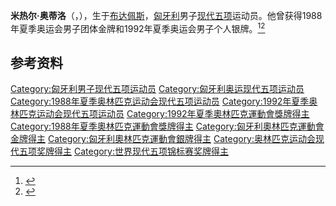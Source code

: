 {{NoteTA|G1=Sports}}
{{eastern name order|[[匈牙利语|匈牙利语]]}}

'''米热尔·奥蒂洛'''（{{lang-hu|Mizsér Attila}}，{{bd|1961年|4月28日|}}），生于[[布达佩斯|布达佩斯]]，[[匈牙利|匈牙利]]男子[[现代五项|现代五项]]运动员。他曾获得1988年夏季奥运会男子团体金牌和1992年夏季奥运会男子个人银牌。<ref>{{Cite web|title=Attila MIZSÉR|url=https://www.olympic.org/attila-mizser|accessdate=2021-03-16|date=2021-03-14|work=International Olympic Committee|language=en|archive-date=2017-03-27|archive-url=https://web.archive.org/web/20170327145759/https://www.olympic.org/attila-mizser|dead-url=no}}</ref><ref>{{cite web|url=https://www.sports-reference.com/olympics/athletes/mi/attila-mizser-1.html|title=Attila Mizsér|work=Sport Reference|accessdate=2021-03-17|archiveurl=https://web.archive.org/web/20200417231936/https://www.sports-reference.com/olympics/athletes/mi/attila-mizser-1.html|archivedate=2020-04-17}}</ref>

== 参考资料 ==
{{reflist}}

{{奥林匹克运动会现代五项比赛男子团体冠军}}

{{Authority control}}
{{DEFAULTSORT:Mizsér, Attila}}
[[Category:匈牙利男子现代五项运动员|Category:匈牙利男子现代五项运动员]]
[[Category:匈牙利奥运现代五项运动员|Category:匈牙利奥运现代五项运动员]]
[[Category:1988年夏季奥林匹克运动会现代五项运动员|Category:1988年夏季奥林匹克运动会现代五项运动员]]
[[Category:1992年夏季奥林匹克运动会现代五项运动员|Category:1992年夏季奥林匹克运动会现代五项运动员]]
[[Category:1992年夏季奧林匹克運動會獎牌得主|Category:1992年夏季奧林匹克運動會獎牌得主]]
[[Category:1988年夏季奧林匹克運動會獎牌得主|Category:1988年夏季奧林匹克運動會獎牌得主]]
[[Category:匈牙利奧林匹克運動會金牌得主|Category:匈牙利奧林匹克運動會金牌得主]]
[[Category:匈牙利奧林匹克運動會銀牌得主|Category:匈牙利奧林匹克運動會銀牌得主]]
[[Category:奥林匹克运动会现代五项奖牌得主|Category:奥林匹克运动会现代五项奖牌得主]]
[[Category:世界现代五项锦标赛奖牌得主|Category:世界现代五项锦标赛奖牌得主]]